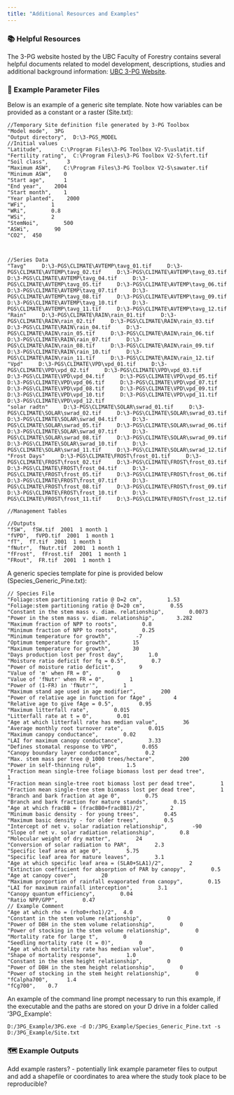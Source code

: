 ```yaml
---
title: "Additional Resources and Examples"
---
```


### 📚 Helpful Resources

The 3-PG website hosted by the UBC Faculty of Forestry contains several helpful documents related to model development, descriptions, studies and additional background information: [UBC 3-PG Website](https://3pg.forestry.ubc.ca/).

### 📄 Example Parameter Files

Below is an example of a generic site template. Note how variables can be provided as a constant or a raster (Site.txt):

``` .custom-block
//Temporary Site definition file generated by 3-PG Toolbox
"Model mode",  3PG
"Output directory",  D:\3-PGS_MODEL
//Initial values
"Latitude",      C:\Program Files\3-PG Toolbox V2-5\uslatit.tif
"Fertility rating",  C:\Program Files\3-PG Toolbox V2-5\fert.tif
"Soil class",      3
"Maximum ASW",    C:\Program Files\3-PG Toolbox V2-5\sawater.tif
"Minimum ASW",    0
"Start age",      1
"End year",    2004
"Start month",    1
"Year planted",    2000
"WFi",        1
"WRi",        0.8
"WSi",        2
"StemNoi",        500
"ASWi",        90
"CO2",  450



//Series Data
"Tavg"     D:\3-PGS\CLIMATE\AVTEMP\tavg_01.tif     D:\3-PGS\CLIMATE\AVTEMP\tavg_02.tif     D:\3-PGS\CLIMATE\AVTEMP\tavg_03.tif     D:\3-PGS\CLIMATE\AVTEMP\tavg_04.tif     D:\3-PGS\CLIMATE\AVTEMP\tavg_05.tif     D:\3-PGS\CLIMATE\AVTEMP\tavg_06.tif     D:\3-PGS\CLIMATE\AVTEMP\tavg_07.tif     D:\3-PGS\CLIMATE\AVTEMP\tavg_08.tif     D:\3-PGS\CLIMATE\AVTEMP\tavg_09.tif     D:\3-PGS\CLIMATE\AVTEMP\tavg_10.tif     D:\3-PGS\CLIMATE\AVTEMP\tavg_11.tif     D:\3-PGS\CLIMATE\AVTEMP\tavg_12.tif
"Rain"     D:\3-PGS\CLIMATE\RAIN\rain_01.tif     D:\3-PGS\CLIMATE\RAIN\rain_02.tif     D:\3-PGS\CLIMATE\RAIN\rain_03.tif     D:\3-PGS\CLIMATE\RAIN\rain_04.tif     D:\3-PGS\CLIMATE\RAIN\rain_05.tif     D:\3-PGS\CLIMATE\RAIN\rain_06.tif     D:\3-PGS\CLIMATE\RAIN\rain_07.tif     D:\3-PGS\CLIMATE\RAIN\rain_08.tif     D:\3-PGS\CLIMATE\RAIN\rain_09.tif     D:\3-PGS\CLIMATE\RAIN\rain_10.tif     D:\3-PGS\CLIMATE\RAIN\rain_11.tif     D:\3-PGS\CLIMATE\RAIN\rain_12.tif
"Vpd"     D:\3-PGS\CLIMATE\VPD\vpd_01.tif     D:\3-PGS\CLIMATE\VPD\vpd_02.tif     D:\3-PGS\CLIMATE\VPD\vpd_03.tif     D:\3-PGS\CLIMATE\VPD\vpd_04.tif     D:\3-PGS\CLIMATE\VPD\vpd_05.tif     D:\3-PGS\CLIMATE\VPD\vpd_06.tif     D:\3-PGS\CLIMATE\VPD\vpd_07.tif     D:\3-PGS\CLIMATE\VPD\vpd_08.tif     D:\3-PGS\CLIMATE\VPD\vpd_09.tif     D:\3-PGS\CLIMATE\VPD\vpd_10.tif     D:\3-PGS\CLIMATE\VPD\vpd_11.tif     D:\3-PGS\CLIMATE\VPD\vpd_12.tif
"solar radtn"     D:\3-PGS\CLIMATE\SOLAR\swrad_01.tif     D:\3-PGS\CLIMATE\SOLAR\swrad_02.tif     D:\3-PGS\CLIMATE\SOLAR\swrad_03.tif     D:\3-PGS\CLIMATE\SOLAR\swrad_04.tif     D:\3-PGS\CLIMATE\SOLAR\swrad_05.tif     D:\3-PGS\CLIMATE\SOLAR\swrad_06.tif     D:\3-PGS\CLIMATE\SOLAR\swrad_07.tif     D:\3-PGS\CLIMATE\SOLAR\swrad_08.tif     D:\3-PGS\CLIMATE\SOLAR\swrad_09.tif     D:\3-PGS\CLIMATE\SOLAR\swrad_10.tif     D:\3-PGS\CLIMATE\SOLAR\swrad_11.tif     D:\3-PGS\CLIMATE\SOLAR\swrad_12.tif
"Frost Days"     D:\3-PGS\CLIMATE\FROST\frost_01.tif     D:\3-PGS\CLIMATE\FROST\frost_02.tif     D:\3-PGS\CLIMATE\FROST\frost_03.tif     D:\3-PGS\CLIMATE\FROST\frost_04.tif     D:\3-PGS\CLIMATE\FROST\frost_05.tif     D:\3-PGS\CLIMATE\FROST\frost_06.tif     D:\3-PGS\CLIMATE\FROST\frost_07.tif     D:\3-PGS\CLIMATE\FROST\frost_08.tif     D:\3-PGS\CLIMATE\FROST\frost_09.tif     D:\3-PGS\CLIMATE\FROST\frost_10.tif     D:\3-PGS\CLIMATE\FROST\frost_11.tif     D:\3-PGS\CLIMATE\FROST\frost_12.tif

//Management Tables

//Outputs
"fSW",  fSW.tif  2001  1 month 1
"fVPD",  fVPD.tif  2001  1 month 1
"fT",  fT.tif  2001  1 month 1
"fNutr",  fNutr.tif  2001  1 month 1
"fFrost",  fFrost.tif  2001  1 month 1
"FRout",  FR.tif  2001  1 month 1
```

A generic species template for pine is provided below (Species_Generic_Pine.txt):

``` .custom-block
// Species File
"Foliage:stem partitioning ratio @ D=2 cm",        1.53
"Foliage:stem partitioning ratio @ D=20 cm",        0.55
"Constant in the stem mass v. diam. relationship",        0.0073
"Power in the stem mass v. diam. relationship",       3.282
"Maximum fraction of NPP to roots",        0.8
"Minimum fraction of NPP to roots",        0.25
"Minimum temperature for growth",        -7
"Optimum temperature for growth",       15
"Maximum temperature for growth",       30
"Days production lost per frost day",        1.0
"Moisture ratio deficit for fq = 0.5",        0.7
"Power of moisture ratio deficit",        9
"Value of 'm' when FR = 0",        0
"Value of 'fNutr' when FR = 0",        1
"Power of (1-FR) in 'fNutr'",        1
"Maximum stand age used in age modifier",        200
"Power of relative age in function for fAge" ,       4
"Relative age to give fAge = 0.5",        0.95
"Maximum litterfall rate",        0.015
"Litterfall rate at t = 0",        0.01
"Age at which litterfall rate has median value",        36
"Average monthly root turnover rate",        0.015
"Maximum canopy conductance",        0.02
"LAI for maximum canopy conductance",        3.33
"Defines stomatal response to VPD",        0.055
"Canopy boundary layer conductance",        0.2
"Max. stem mass per tree @ 1000 trees/hectare",        200
"Power in self-thinning rule",        1.5
"Fraction mean single-tree foliage biomass lost per dead tree",        1
"Fraction mean single-tree root biomass lost per dead tree",        1
"Fraction mean single-tree stem biomass lost per dead tree",        1
"Branch and bark fraction at age 0",        0.75
"Branch and bark fraction for mature stands",        0.15
"Age at which fracBB = (fracBB0+fracBB1)/2",        2
"Minimum basic density - for young trees",        0.45
"Maximum basic density - for older trees",        0.5
"Intercept of net v. solar radiation relationship",        -90
"Slope of net v. solar radiation relationship",        0.8
"Molecular weight of dry matter",        24
"Conversion of solar radiation to PAR",        2.3
"Specific leaf area at age 0",        5.75
"Specific leaf area for mature leaves",        3.1
"Age at which specific leaf area = (SLA0+SLA1)/2",        2
"Extinction coefficient for absorption of PAR by canopy",        0.5
"Age at canopy cover",        20
"Maximum proportion of rainfall evaporated from canopy",        0.15
"LAI for maximum rainfall interception",        3.1
"Canopy quantum efficiency",        0.04
"Ratio NPP/GPP",        0.47
// Example Comment
"Age at which rho = (rho0+rho1)/2",  4.0
"Constant in the stem volume relationship",        0
"Power of DBH in the stem volume relationship",        0
"Power of stocking in the stem volume relationship",        0
"Mortality rate for large t",        0
"Seedling mortality rate (t = 0)",        0
"Age at which mortality rate has median value",        0
"Shape of mortality response",        1.0
"Constant in the stem height relationship",        0
"Power of DBH in the stem height relationship",        0
"Power of stocking in the stem height relationship",        0
"fCalpha700",      1.4
"fCg700",    0.7
```

An example of the command line prompt necessary to run this example, if the executable and the paths are stored on your D drive in a folder called '3PG_Example':

```         
D:/3PG_Example/3PG.exe -d D:/3PG_Example/Species_Generic_Pine.txt -s D:/3PG_Example/Site.txt
```

### 🗺️ Example Outputs

Add example rasters? - potentially link example parameter files to output and add a shapefile or coordinates to area where the study took place to be reproducible?
